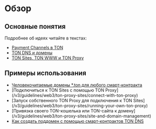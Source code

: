 
# Обзор

## Основные понятия

Подробнее об идеях читайте в текстах:

- [Payment Channels в TON](https://blog.ton.org/ton-payments)
- [TON DNS и домены](/v3/guidelines/web3/ton-dns/dns)
- [TON Sites, TON WWW и TON Proxy](https://blog.ton.org/ton-sites)

## Примеры использования

- [Человекочитаемые домены \*.ton для любого смарт-контракта](/v3/guidelines/web3/ton-dns/dns)
- [Подключиться к TON Sites с помощью TON Proxy] (/v3/guidelines/web3/ton-proxy-sites/connect-with-ton-proxy)
- [Запуск собственного TON Proxy для подключения к TON Sites] (/v3/guidelines/web3/ton-proxy-sites/running-your-own-ton-proxy)
- [Привязка своего TON-кошелька или TON-сайта к домену] (/v3/guidelines/web3/ton-proxy-sites/site-and-domain-management)
- [Как создать поддомен с помощью смарт-контрактов TON DNS](/v3/guidelines/web3/ton-proxy-sites/site-and-domain-management#how-to-set-up-subdomains)

<Feedback />
